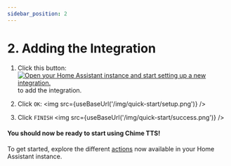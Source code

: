```yaml
---
sidebar_position: 2
---
```



# 2. Adding the Integration

1. Click this button:
<a href="https://my.home-assistant.io/redirect/config_flow_start/?domain=chime_tts"><img src="https://my.home-assistant.io/badges/config_flow_start.svg" alt="Open your Home Assistant instance and start setting up a new integration." /></a> to add the integration.

2. Click `OK`:
<img src={useBaseUrl('/img/quick-start/setup.png')} />

3. Click `FINISH`
<img src={useBaseUrl('/img/quick-start/success.png')} />

#### You should now be ready to start using Chime TTS!

To get started, explore the different [actions](/chime_tts/docs/documentation/actions/) now available in your Home Assistant instance.